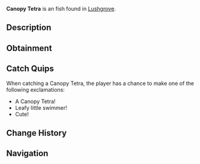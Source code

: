 {{FishInfobox
|image          = Canopy Tetra.png
|rarity         = Uncommon
|sea            = Second Sea
|location       = [[Lushgrove]]
|sublocation    = 
|sources        = Fishing Rod
|radar_location = 
|prog_speed     = -2
|xp             = 50
|weather        = Clear
|time           = Day
|season         = Winter
|bait           = Flakes
|base_weight    = 16
|base_value     = 100
|weight_range   = 10
|base_chance    = 80
|base_resil     = 60
}}
'''Canopy Tetra''' is an {{Rarity|Uncommon}} fish found in [[Lushgrove]].

== Description ==
{{Description|A light green fish with yellow fins and a faint blue shimmer, flitting like a leaf in the canopy’s shade.|Bestiary Entry}}

== Obtainment ==
{{Description|It dances under the crisp light of a frozen dawn.|Bestiary Hint}}
{{Fish Availability|
Lushgrove
|top_rods      = 
Free Spirit Rod\210970.02\16162.25;
Azure Of Lagoon\198925.24\17340.47;
Trident Rod\188421.17\16950.64;
Leviathan's Fang Rod\187576.22\17201.43;
Adventurer's Rod\181312.04\16713.41;
Plastic Rod\134295.85\17237.99;
Fischer's Rod\139402.4\17316.68;
Candy Cane Rod\122795.6\13882.29;
Nocturnal Rod\90504.77\87508.56;
Fang of the Eclipse\175831.02\18614.18;
Wildflower Rod\169986.92\17959.22;
Frog Rod\170196.12\17861.78;
Firefly Rod\171097.68\17546.25;
Astralhook Rod\173425.16\0;
Blazebringer Rod\170676.08\16562.21;
Verdant Shear Rod\166673.44\16399.33;
No-Life Rod\155630.14\14676.23;
Seraphic Rod\144756.06\13022.46;
Ethereal Prism Rod\144738.39\13934.7;
Challenger's Rod\143347.86\13444.87;
Depthseeker Rod\139753.89\13861.18;
Rod Of The Forgotten Fang\138420.94\12508.58;
Avalanche Rod\138031.32\13735.3;
Volcanic Rod\136722.57\13139.77;
Rod Of The Exalted One\136637.28\12363.94;
Zeus Rod\136084.21\13078.42;
Rod Of The Depths\136071.74\12483.09;
Steady Rod\112684.59\11122.28
|recommended   = Free Spirit Rod
}}

== Catch Quips ==
When catching a Canopy Tetra, the player has a chance to make one of the following exclamations:
* A Canopy Tetra!
* Leafy little swimmer!
* Cute!

== Change History ==
{{Change History|{{subst:Current Version}}}}

== Navigation ==
{{Fish Navbox|Lushgrove}}